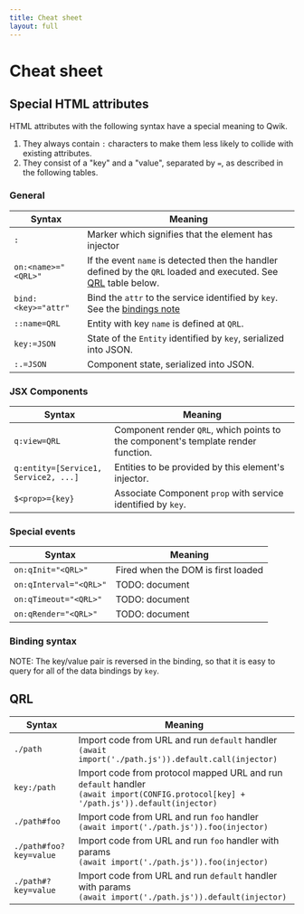 ```yaml
---
title: Cheat sheet
layout: full
---
```


# Cheat sheet

## Special HTML attributes

HTML attributes with the following syntax have a special meaning to Qwik.

1. They always contain `:` characters to make them less likely to collide with existing attributes.
2. They consist of a "key" and a "value", separated by `=`, as described in the following tables.

### General

| Syntax              | Meaning                                                                                                                 |
| ------------------- | ----------------------------------------------------------------------------------------------------------------------- |
| `:`                 | Marker which signifies that the element has injector                                                                    |
| `on:<name>="<QRL>"` | If the event `name` is detected then the handler defined by the `QRL` loaded and executed. See [QRL](#qrl) table below. |
| `bind:<key>="attr"` | Bind the `attr` to the service identified by `key`. See the [bindings note](#bindings)                                  |
| `::name=QRL`        | Entity with key `name` is defined at `QRL`.                                                                             |
| `key:=JSON`         | State of the `Entity` identified by `key`, serialized into JSON.                                                        |
| `:.=JSON`           | Component state, serialized into JSON.                                                                                  |

### JSX Components

| Syntax                               | Meaning                                                                           |
| ------------------------------------ | --------------------------------------------------------------------------------- |
| `q:view=QRL`                         | Component render `QRL`, which points to the component's template render function. |
| `q:entity=[Service1, Service2, ...]` | Entities to be provided by this element's injector.                               |
| `$<prop>={key}`                      | Associate Component `prop` with service identified by `key`.                      |

### Special events

| Syntax                 | Meaning                            |
| ---------------------- | ---------------------------------- |
| `on:qInit="<QRL>"`     | Fired when the DOM is first loaded |
| `on:qInterval="<QRL>"` | TODO: document                     |
| `on:qTimeout="<QRL>"`  | TODO: document                     |
| `on:qRender="<QRL>"`   | TODO: document                     |

### Binding syntax

NOTE: The key/value pair is reversed in the binding, so that it is easy to query for all of the data bindings by `key`.

## QRL

| Syntax                 | Meaning                                                                                                                                           |
| ---------------------- | ------------------------------------------------------------------------------------------------------------------------------------------------- |
| `./path`               | Import code from URL and run `default` handler <div> `(await import('./path.js')).default.call(injector) `</div>                                  |
| `key:/path`            | Import code from protocol mapped URL and run `default` handler <div> `(await import(CONFIG.protocol[key] + '/path.js')).default(injector) `</div> |
| `./path#foo`           | Import code from URL and run `foo` handler <div> `(await import('./path.js')).foo(injector) `</div>                                               |
| `./path#foo?key=value` | Import code from URL and run `foo` handler with params <div> `(await import('./path.js')).foo(injector) `</div>                                   |
| `./path#?key=value`    | Import code from URL and run `default` handler with params <div> `(await import('./path.js')).default(injector) `</div>                           |
